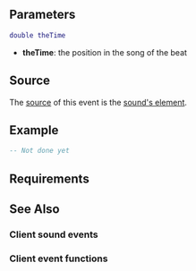 {{Client event}}
{{Needs Example}}
 
{{New feature|3.0131|1.3.1|
This event is triggered when a '''sound''' beats.
}}
{{Note|This event does not work correctly pre 1.3.1-9-04627
}}
{{Note|This event is triggered ahead of a sound beat the number passed is the play time at which the beat occurs
}}
==Parameters== 
<syntaxhighlight lang="lua">
double theTime
</syntaxhighlight> 

*'''theTime''': the position in the song of the beat

==Source==
The [[/event_system#Event_source.md|source]] of this event is the [[/Element/Sound.md|sound's element]].

==Example== 
<syntaxhighlight lang="lua">
-- Not done yet
</syntaxhighlight>

==Requirements==
{{Requirements|n/a|1.3.0-9.04162}}

==See Also==
===Client sound events===
{{Sound_events}}
===Client event functions===
{{Client_event_functions}}